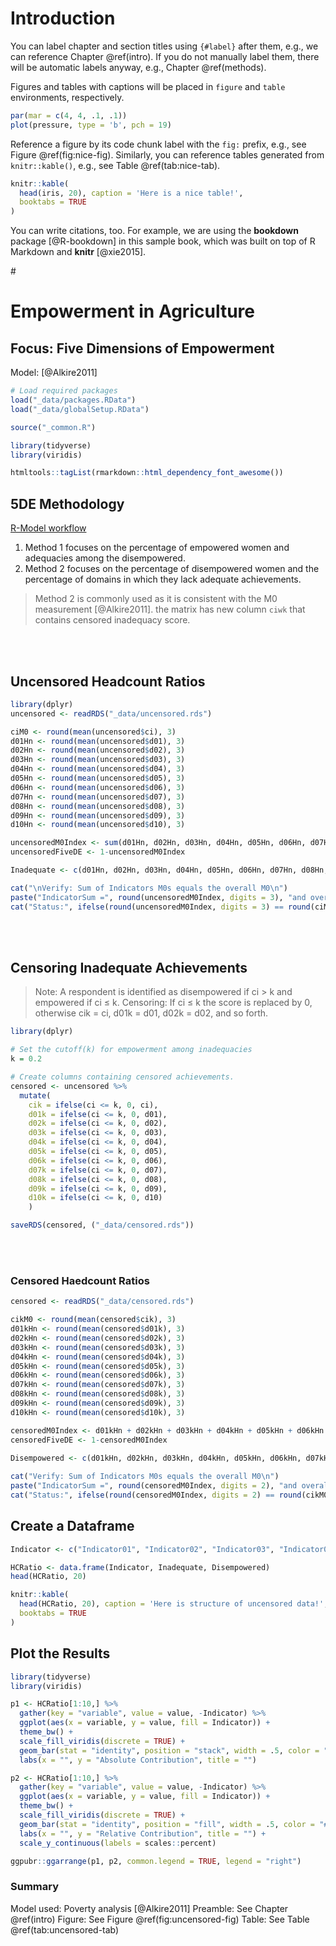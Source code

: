 # Introduction {#intro}

You can label chapter and section titles using `{#label}` after them, e.g., we can reference Chapter \@ref(intro). If you do not manually label them, there will be automatic labels anyway, e.g., Chapter \@ref(methods).

Figures and tables with captions will be placed in `figure` and `table` environments, respectively.

```r
par(mar = c(4, 4, .1, .1))
plot(pressure, type = 'b', pch = 19)
```

Reference a figure by its code chunk label with the `fig:` prefix, e.g., see Figure \@ref(fig:nice-fig). Similarly, you can reference tables generated from `knitr::kable()`, e.g., see Table \@ref(tab:nice-tab).

```r
knitr::kable(
  head(iris, 20), caption = 'Here is a nice table!',
  booktabs = TRUE
)
```

You can write citations, too. For example, we are using the **bookdown** package [@R-bookdown] in this sample book, which was built on top of R Markdown and **knitr** [@xie2015].

# <head><style>
# .page-header {color: #ffff;text-align: center; padding: 5rem 6rem; background-color: #0473aa; background-image: linear-gradient(180deg, #1d1599, #045d23);}

# .page-header h2{font-size: 24px;

# body{width: 1200px; margin: 0;}
# </style></head>

# Empowerment in Agriculture

## Focus: Five Dimensions of Empowerment
Model: [@Alkire2011]


```r
# Load required packages
load("_data/packages.RData")
load("_data/globalSetup.RData")

source("_common.R")

library(tidyverse)
library(viridis)

htmltools::tagList(rmarkdown::html_dependency_font_awesome())
```

## 5DE Methodology 

[R-Model workflow](https://tmbuza.github.io/indexes/)



1. Method 1 focuses on the percentage of empowered women and adequacies among the disempowered. 
2. Method 2 focuses on the percentage of disempowered women and the percentage of domains in which they lack adequate achievements. 

> Method 2 is commonly used as it is consistent with the M0 measurement [@Alkire2011].
 the matrix has new column `ciwk` that contains censored inadequacy score.


<br><br>

## Uncensored Headcount Ratios
```r
library(dplyr)
uncensored <- readRDS("_data/uncensored.rds")

ciM0 <- round(mean(uncensored$ci), 3)
d01Hn <- round(mean(uncensored$d01), 3)
d02Hn <- round(mean(uncensored$d02), 3)
d03Hn <- round(mean(uncensored$d03), 3)
d04Hn <- round(mean(uncensored$d04), 3)
d05Hn <- round(mean(uncensored$d05), 3)
d06Hn <- round(mean(uncensored$d06), 3)
d07Hn <- round(mean(uncensored$d07), 3)
d08Hn <- round(mean(uncensored$d08), 3)
d09Hn <- round(mean(uncensored$d09), 3)
d10Hn <- round(mean(uncensored$d10), 3)

uncensoredM0Index <- sum(d01Hn, d02Hn, d03Hn, d04Hn, d05Hn, d06Hn, d07Hn, d08Hn, d09Hn, d10Hn)
uncensoredFiveDE <- 1-uncensoredM0Index

Inadequate <- c(d01Hn, d02Hn, d03Hn, d04Hn, d05Hn, d06Hn, d07Hn, d08Hn, d09Hn, d10Hn, uncensoredM0Index, uncensoredFiveDE)

cat("\nVerify: Sum of Indicators M0s equals the overall M0\n")
paste("IndicatorSum =", round(uncensoredM0Index, digits = 3), "and overall M0 =", round(ciM0, digits = 3))
cat("Status:", ifelse(round(uncensoredM0Index, digits = 3) == round(ciM0, digits = 3), "PASSED", "FAILED"))

```

<br>
<br>

## Censoring Inadequate Achievements
> Note: A respondent is identified as disempowered if ci > k and empowered if ci ≤ k. 
> Censoring: If ci ≤ k the score is replaced by 0, otherwise cik = ci, d01k = d01, d02k = d02, and so forth.

```r
library(dplyr)

# Set the cutoff(k) for empowerment among inadequacies
k = 0.2

# Create columns containing censored achievements.
censored <- uncensored %>% 
  mutate(
    cik = ifelse(ci <= k, 0, ci),
    d01k = ifelse(ci <= k, 0, d01), 
    d02k = ifelse(ci <= k, 0, d02), 
    d03k = ifelse(ci <= k, 0, d03), 
    d04k = ifelse(ci <= k, 0, d04),
    d05k = ifelse(ci <= k, 0, d05),
    d06k = ifelse(ci <= k, 0, d06),
    d07k = ifelse(ci <= k, 0, d07),
    d08k = ifelse(ci <= k, 0, d08),
    d09k = ifelse(ci <= k, 0, d09),
    d10k = ifelse(ci <= k, 0, d10)
    )

saveRDS(censored, ("_data/censored.rds"))
```

<br>
<br>

### Censored Haedcount Ratios
```r
censored <- readRDS("_data/censored.rds")

cikM0 <- round(mean(censored$cik), 3)
d01kHn <- round(mean(censored$d01k), 3)
d02kHn <- round(mean(censored$d02k), 3)
d03kHn <- round(mean(censored$d03k), 3)
d04kHn <- round(mean(censored$d04k), 3)
d05kHn <- round(mean(censored$d05k), 3)
d06kHn <- round(mean(censored$d06k), 3)
d07kHn <- round(mean(censored$d07k), 3)
d08kHn <- round(mean(censored$d08k), 3)
d09kHn <- round(mean(censored$d09k), 3)
d10kHn <- round(mean(censored$d10k), 3)

censoredM0Index <- d01kHn + d02kHn + d03kHn + d04kHn + d05kHn + d06kHn + d07kHn + d08kHn + d09kHn + d10kHn
censoredFiveDE <- 1-censoredM0Index
  
Disempowered <- c(d01kHn, d02kHn, d03kHn, d04kHn, d05kHn, d06kHn, d07kHn, d08kHn, d09kHn, d10kHn, censoredM0Index, censoredFiveDE)

cat("Verify: Sum of Indicators M0s equals the overall M0\n")
paste("IndicatorSum =", round(censoredM0Index, digits = 2), "and overall M0 =", round(cikM0, digits = 2))
cat("Status:", ifelse(round(censoredM0Index, digits = 2) == round(cikM0, digits = 2), "PASSED", "FAILED"))
```


## Create a Dataframe
```r
Indicator <- c("Indicator01", "Indicator02", "Indicator03", "Indicator04", "Indicator05", "Indicator06","Indicator07", "Indicator08", "Indicator09", "Indicator10", "M0", "FiveDE" )

HCRatio <- data.frame(Indicator, Inadequate, Disempowered)
head(HCRatio, 20)
```


```r
knitr::kable(
  head(HCRatio, 20), caption = 'Here is structure of uncensored data!',
  booktabs = TRUE
)
```

## Plot the Results
```r
library(tidyverse)
library(viridis)

p1 <- HCRatio[1:10,] %>% 
  gather(key = "variable", value = value, -Indicator) %>% 
  ggplot(aes(x = variable, y = value, fill = Indicator)) +
  theme_bw() +
  scale_fill_viridis(discrete = TRUE) +
  geom_bar(stat = "identity", position = "stack", width = .5, color = "#f1f1f1") + 
  labs(x = "", y = "Absolute Contribution", title = "")

p2 <- HCRatio[1:10,] %>% 
  gather(key = "variable", value = value, -Indicator) %>% 
  ggplot(aes(x = variable, y = value, fill = Indicator)) +
  theme_bw() +
  scale_fill_viridis(discrete = TRUE) +
  geom_bar(stat = "identity", position = "fill", width = .5, color = "#f1f1f1") +
  labs(x = "", y = "Relative Contribution", title = "") +
  scale_y_continuous(labels = scales::percent)

ggpubr::ggarrange(p1, p2, common.legend = TRUE, legend = "right")
```

### Summary

Model used: Poverty analysis [@Alkire2011]
Preamble: See Chapter \@ref(intro)
Figure:  See Figure \@ref(fig:uncensored-fig)
Table:  See Table \@ref(tab:uncensored-tab)
